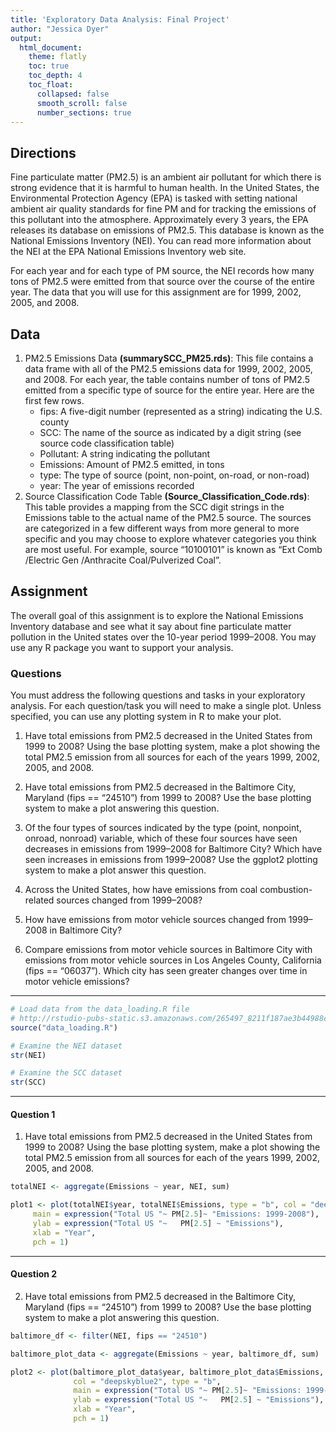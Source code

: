 ```yaml
---
title: 'Exploratory Data Analysis: Final Project'
author: "Jessica Dyer"
output: 
  html_document:
    theme: flatly
    toc: true
    toc_depth: 4
    toc_float:
      collapsed: false
      smooth_scroll: false
      number_sections: true
---
```

## Directions
Fine particulate matter (PM2.5) is an ambient air pollutant for which there is strong evidence that it is harmful to human health. In the United States, the Environmental Protection Agency (EPA) is tasked with setting national ambient air quality standards for fine PM and for tracking the emissions of this pollutant into the atmosphere. Approximately every 3 years, the EPA releases its database on emissions of PM2.5. This database is known as the National Emissions Inventory (NEI). You can read more information about the NEI at the EPA National Emissions Inventory web site.

For each year and for each type of PM source, the NEI records how many tons of PM2.5 were emitted from that source over the course of the entire year. The data that you will use for this assignment are for 1999, 2002, 2005, and 2008.

## Data  
1. PM2.5 Emissions Data **(summarySCC_PM25.rds)**: This file contains a data frame with all of the PM2.5 emissions data for 1999, 2002, 2005, and 2008. For each year, the table contains number of tons of PM2.5 emitted from a specific type of source for the entire year. Here are the first few rows.  
    - fips: A five-digit number (represented as a string) indicating the U.S. county
    - SCC: The name of the source as indicated by a digit string (see source code classification table)
    - Pollutant: A string indicating the pollutant
    - Emissions: Amount of PM2.5 emitted, in tons
    - type: The type of source (point, non-point, on-road, or non-road)
    - year: The year of emissions recorded
  
2. Source Classification Code Table **(Source_Classification_Code.rds)**: This table provides a mapping from the SCC digit strings in the Emissions table to the actual name of the PM2.5 source. The sources are categorized in a few different ways from more general to more specific and you may choose to explore whatever categories you think are most useful. For example, source “10100101” is known as “Ext Comb /Electric Gen /Anthracite Coal/Pulverized Coal”.

## Assignment 
The overall goal of this assignment is to explore the National Emissions Inventory database and see what it say about fine particulate matter pollution in the United states over the 10-year period 1999–2008. You may use any R package you want to support your analysis.

### Questions
You must address the following questions and tasks in your exploratory analysis. For each question/task you will need to make a single plot. Unless specified, you can use any plotting system in R to make your plot.

1. Have total emissions from PM2.5 decreased in the United States from 1999 to 2008? Using the base plotting system, make a plot showing the total PM2.5 emission from all sources for each of the years 1999, 2002, 2005, and 2008. 

2. Have total emissions from PM2.5 decreased in the Baltimore City, Maryland (\color{red}{\verb|fips == "24510"|}fips == "24510") from 1999 to 2008? Use the base plotting system to make a plot answering this question. 

3. Of the four types of sources indicated by the \color{red}{\verb|type|}type (point, nonpoint, onroad, nonroad) variable, which of these four sources have seen decreases in emissions from 1999–2008 for Baltimore City? Which have seen increases in emissions from 1999–2008? Use the ggplot2 plotting system to make a plot answer this question. 

4. Across the United States, how have emissions from coal combustion-related sources changed from 1999–2008?  

5. How have emissions from motor vehicle sources changed from 1999–2008 in Baltimore City?  

6. Compare emissions from motor vehicle sources in Baltimore City with emissions from motor vehicle sources in Los Angeles County, California (\color{red}{\verb|fips == "06037"|}fips == "06037"). Which city has seen greater changes over time in motor vehicle emissions?  

***

```r
# Load data from the data_loading.R file
# http://rstudio-pubs-static.s3.amazonaws.com/265497_8211f187ae3b44988c4166db0fb0c345.html
source("data_loading.R")
```

```r
# Examine the NEI dataset 
str(NEI)
```

```r
# Examine the SCC dataset 
str(SCC)
```

*** 

#### Question 1  

1. Have total emissions from PM2.5 decreased in the United States from 1999 to 2008? Using the base plotting system, make a plot showing the total PM2.5 emission from all sources for each of the years 1999, 2002, 2005, and 2008. 

```r
totalNEI <- aggregate(Emissions ~ year, NEI, sum)

plot1 <- plot(totalNEI$year, totalNEI$Emissions, type = "b", col = "deepskyblue2", 
     main = expression("Total US "~ PM[2.5]~ "Emissions: 1999-2008"), 
     ylab = expression("Total US "~   PM[2.5] ~ "Emissions"), 
     xlab = "Year", 
     pch = 1)
```

*** 
#### Question 2  

2. Have total emissions from PM2.5 decreased in the Baltimore City, Maryland (fips == "24510") from 1999 to 2008? Use the base plotting system to make a plot answering this question.

```r
baltimore_df <- filter(NEI, fips == "24510")

baltimore_plot_data <- aggregate(Emissions ~ year, baltimore_df, sum)

plot2 <- plot(baltimore_plot_data$year, baltimore_plot_data$Emissions, 
              col = "deepskyblue2", type = "b",
              main = expression("Total US "~ PM[2.5]~ "Emissions: 1999-2008 in Baltimore"), 
              ylab = expression("Total US "~   PM[2.5] ~ "Emissions"), 
              xlab = "Year", 
              pch = 1)
```
























